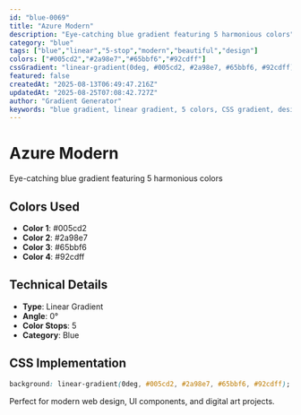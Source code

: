 ```yaml
---
id: "blue-0069"
title: "Azure Modern"
description: "Eye-catching blue gradient featuring 5 harmonious colors"
category: "blue"
tags: ["blue","linear","5-stop","modern","beautiful","design"]
colors: ["#005cd2","#2a98e7","#65bbf6","#92cdff"]
cssGradient: "linear-gradient(0deg, #005cd2, #2a98e7, #65bbf6, #92cdff)"
featured: false
createdAt: "2025-08-13T06:49:47.216Z"
updatedAt: "2025-08-25T07:08:42.727Z"
author: "Gradient Generator"
keywords: "blue gradient, linear gradient, 5 colors, CSS gradient, design, #005cd2, #2a98e7, #65bbf6, #92cdff"
---
```


# Azure Modern

Eye-catching blue gradient featuring 5 harmonious colors

## Colors Used
- **Color 1**: #005cd2
- **Color 2**: #2a98e7
- **Color 3**: #65bbf6
- **Color 4**: #92cdff

## Technical Details
- **Type**: Linear Gradient
- **Angle**: 0°
- **Color Stops**: 5
- **Category**: Blue

## CSS Implementation
```css
background: linear-gradient(0deg, #005cd2, #2a98e7, #65bbf6, #92cdff);
```

Perfect for modern web design, UI components, and digital art projects.
